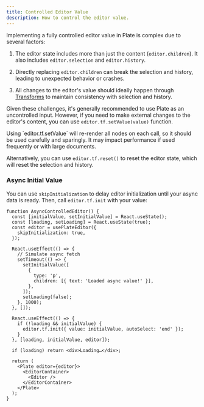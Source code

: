 ```yaml
---
title: Controlled Editor Value
description: How to control the editor value.
---
```


Implementing a fully controlled editor value in Plate is complex due to several factors:

1. The editor state includes more than just the content (`editor.children`). It also includes `editor.selection` and `editor.history`.

2. Directly replacing `editor.children` can break the selection and history, leading to unexpected behavior or crashes.

3. All changes to the editor's value should ideally happen through [Transforms](https://docs.slatejs.org/api/transforms) to maintain consistency with selection and history.

Given these challenges, it's generally recommended to use Plate as an uncontrolled input. However, if you need to make external changes to the editor's content, you can use `editor.tf.setValue(value)` function.

<Callout type="warning" title="Performance Consideration">
  Using `editor.tf.setValue` will re-render all nodes on each call, so it
  should be used carefully and sparingly. It may impact performance if used
  frequently or with large documents.
</Callout>

Alternatively, you can use `editor.tf.reset()` to reset the editor state, which will reset the selection and history.

### Async Initial Value

You can use `skipInitialization` to delay editor initialization until your async data is ready. Then, call `editor.tf.init` with your value:

```tsx
function AsyncControlledEditor() {
  const [initialValue, setInitialValue] = React.useState();
  const [loading, setLoading] = React.useState(true);
  const editor = usePlateEditor({
    skipInitialization: true,
  });

  React.useEffect(() => {
    // Simulate async fetch
    setTimeout(() => {
      setInitialValue([
        {
          type: 'p',
          children: [{ text: 'Loaded async value!' }],
        },
      ]);
      setLoading(false);
    }, 1000);
  }, []);

  React.useEffect(() => {
    if (!loading && initialValue) {
      editor.tf.init({ value: initialValue, autoSelect: 'end' });
    }
  }, [loading, initialValue, editor]);

  if (loading) return <div>Loading…</div>;

  return (
    <Plate editor={editor}>
      <EditorContainer>
        <Editor />
      </EditorContainer>
    </Plate>
  );
}
```

<ComponentPreview name="controlled-demo" padding="md" />

